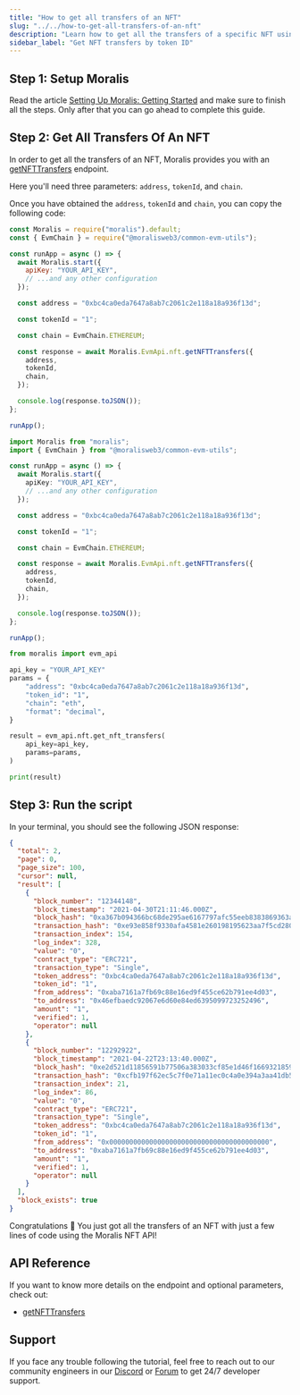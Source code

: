 ```yaml
---
title: "How to get all transfers of an NFT"
slug: "../../how-to-get-all-transfers-of-an-nft"
description: "Learn how to get all the transfers of a specific NFT using the Moralis NFT API."
sidebar_label: "Get NFT transfers by token ID"
---
```


## Step 1: Setup Moralis

Read the article [Setting Up Moralis: Getting Started](/web3-data-api/evm/get-your-api-key) and make sure to finish all the steps. Only after that you can go ahead to complete this guide.

## Step 2: Get All Transfers Of An NFT

In order to get all the transfers of an NFT, Moralis provides you with an [getNFTTransfers](/web3-data-api/evm/reference/get-nft-transfers) endpoint.

Here you'll need three parameters: `address`, `tokenId`, and `chain`.

Once you have obtained the `address`, `tokenId` and `chain`, you can copy the following code:


<Tabs groupId="programming-language">
  <TabItem value="javascript" label="index.js (JavaScript)" default>

```javascript index.js
const Moralis = require("moralis").default;
const { EvmChain } = require("@moralisweb3/common-evm-utils");

const runApp = async () => {
  await Moralis.start({
    apiKey: "YOUR_API_KEY",
    // ...and any other configuration
  });

  const address = "0xbc4ca0eda7647a8ab7c2061c2e118a18a936f13d";

  const tokenId = "1";

  const chain = EvmChain.ETHEREUM;

  const response = await Moralis.EvmApi.nft.getNFTTransfers({
    address,
    tokenId,
    chain,
  });

  console.log(response.toJSON());
};

runApp();
```

</TabItem>
<TabItem value="typescript" label="index.ts (TypeScript)">

```typescript index.ts
import Moralis from "moralis";
import { EvmChain } from "@moralisweb3/common-evm-utils";

const runApp = async () => {
  await Moralis.start({
    apiKey: "YOUR_API_KEY",
    // ...and any other configuration
  });

  const address = "0xbc4ca0eda7647a8ab7c2061c2e118a18a936f13d";

  const tokenId = "1";

  const chain = EvmChain.ETHEREUM;

  const response = await Moralis.EvmApi.nft.getNFTTransfers({
    address,
    tokenId,
    chain,
  });

  console.log(response.toJSON());
};

runApp();
```

</TabItem>
<TabItem value="python" label="index.py (Python)">

```python index.py
from moralis import evm_api

api_key = "YOUR_API_KEY"
params = {
    "address": "0xbc4ca0eda7647a8ab7c2061c2e118a18a936f13d",
    "token_id": "1",
    "chain": "eth",
    "format": "decimal",
}

result = evm_api.nft.get_nft_transfers(
    api_key=api_key,
    params=params,
)

print(result)
```

</TabItem>
</Tabs>

## Step 3: Run the script


<RunTheScript />

In your terminal, you should see the following JSON response:

```json
{
  "total": 2,
  "page": 0,
  "page_size": 100,
  "cursor": null,
  "result": [
    {
      "block_number": "12344148",
      "block_timestamp": "2021-04-30T21:11:46.000Z",
      "block_hash": "0xa367b094366bc68de295ae6167797afc55eeb8383869363a6d7eb143c31d8274",
      "transaction_hash": "0xe93e858f9330afa4581e260198195623aa7f5cd2809012440ea291d317be9f2f",
      "transaction_index": 154,
      "log_index": 328,
      "value": "0",
      "contract_type": "ERC721",
      "transaction_type": "Single",
      "token_address": "0xbc4ca0eda7647a8ab7c2061c2e118a18a936f13d",
      "token_id": "1",
      "from_address": "0xaba7161a7fb69c88e16ed9f455ce62b791ee4d03",
      "to_address": "0x46efbaedc92067e6d60e84ed6395099723252496",
      "amount": "1",
      "verified": 1,
      "operator": null
    },
    {
      "block_number": "12292922",
      "block_timestamp": "2021-04-22T23:13:40.000Z",
      "block_hash": "0xe2d521d11856591b77506a383033cf85e1d46f1669321859154ab38643244293",
      "transaction_hash": "0xcfb197f62ec5c7f0e71a11ec0c4a0e394a3aa41db5386e85526f86c84b3f2796",
      "transaction_index": 21,
      "log_index": 86,
      "value": "0",
      "contract_type": "ERC721",
      "transaction_type": "Single",
      "token_address": "0xbc4ca0eda7647a8ab7c2061c2e118a18a936f13d",
      "token_id": "1",
      "from_address": "0x0000000000000000000000000000000000000000",
      "to_address": "0xaba7161a7fb69c88e16ed9f455ce62b791ee4d03",
      "amount": "1",
      "verified": 1,
      "operator": null
    }
  ],
  "block_exists": true
}
```

Congratulations 🥳 You just got all the transfers of an NFT with just a few lines of code using the Moralis NFT API!

## API Reference

If you want to know more details on the endpoint and optional parameters, check out:


  - <a href="/web3-data-api/evm/reference/get-nft-transfers">getNFTTransfers</a>


## Support

If you face any trouble following the tutorial, feel free to reach out to our community engineers in our [Discord](https://moralis.io/discord) or [Forum](https://forum.moralis.io) to get 24/7 developer support.
